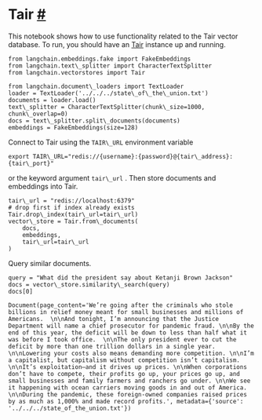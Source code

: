  Tair
 [#](#tair "Permalink to this headline")
===============================================
 This notebook shows how to use functionality related to the Tair vector database.
To run, you should have an
 [Tair](https://www.alibabacloud.com/help/en/tair/latest/what-is-tair) 
 instance up and running.
```
from langchain.embeddings.fake import FakeEmbeddings
from langchain.text\_splitter import CharacterTextSplitter
from langchain.vectorstores import Tair
```
```
from langchain.document\_loaders import TextLoader
loader = TextLoader('../../../state\_of\_the\_union.txt')
documents = loader.load()
text\_splitter = CharacterTextSplitter(chunk\_size=1000, chunk\_overlap=0)
docs = text\_splitter.split\_documents(documents)
embeddings = FakeEmbeddings(size=128)
```
 Connect to Tair using the
 `TAIR\_URL`
 environment variable
```
export TAIR\_URL="redis://{username}:{password}@{tair\_address}:{tair\_port}"
```
 or the keyword argument
 `tair\_url`
 .
 Then store documents and embeddings into Tair.
```
tair\_url = "redis://localhost:6379"
# drop first if index already exists
Tair.drop\_index(tair\_url=tair\_url)
vector\_store = Tair.from\_documents(
    docs,
    embeddings,
    tair\_url=tair\_url
)
```
 Query similar documents.
```
query = "What did the president say about Ketanji Brown Jackson"
docs = vector\_store.similarity\_search(query)
docs[0]
```
```
Document(page_content='We’re going after the criminals who stole billions in relief money meant for small businesses and millions of Americans.  \n\nAnd tonight, I’m announcing that the Justice Department will name a chief prosecutor for pandemic fraud. \n\nBy the end of this year, the deficit will be down to less than half what it was before I took office.  \n\nThe only president ever to cut the deficit by more than one trillion dollars in a single year. \n\nLowering your costs also means demanding more competition. \n\nI’m a capitalist, but capitalism without competition isn’t capitalism. \n\nIt’s exploitation—and it drives up prices. \n\nWhen corporations don’t have to compete, their profits go up, your prices go up, and small businesses and family farmers and ranchers go under. \n\nWe see it happening with ocean carriers moving goods in and out of America. \n\nDuring the pandemic, these foreign-owned companies raised prices by as much as 1,000% and made record profits.', metadata={'source': '../../../state_of_the_union.txt'})
```
